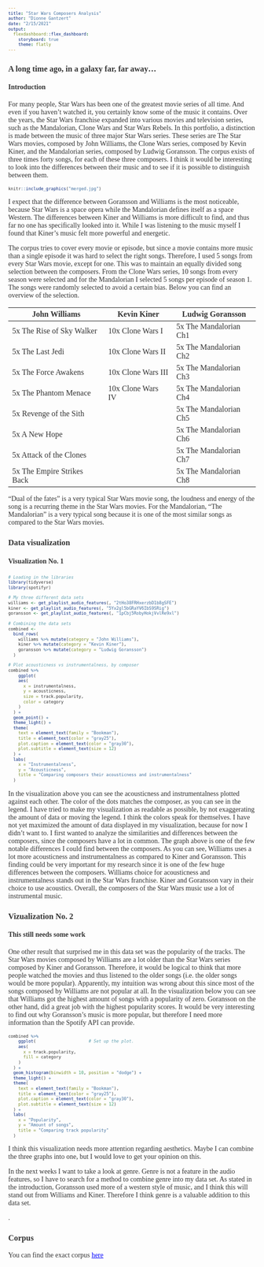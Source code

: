 ```yaml
---
title: "Star Wars Composers Analysis"
author: "Dionne Gantzert"
date: "2/15/2021"
output:
  flexdashboard::flex_dashboard:
    storyboard: true
    theme: flatly
---
```

<style>
body, h1, h2, h3, h4 {
    font-family: "Bookman", serif;
}

body {
    color: #333333;
}
a, a:hover {
    color: blue;
}
pre {
    font-size: 10px;
}
</style>

### A long time ago, in a galaxy far, far away...
#### Introduction
For many people, Star Wars has been one of the greatest movie series of all time. And even if you haven’t watched it, you certainly know some of the music it contains. Over the years, the Star Wars franchise expanded into various movies and television series, such as the Mandalorian, Clone Wars and Star Wars Rebels. In this portfolio, a distinction is made between the music of three major Star Wars series. These series are The Star Wars movies, composed by John Williams, the Clone Wars series, composed by Kevin Kiner, and the Mandalorian series, composed by Ludwig Goransson. The corpus exists of three times forty songs, for each of these three composers. I think it would be interesting to look into the differences between their music and to see if it is possible to distinguish between them. 

```r
knitr::include_graphics("merged.jpg")
```

I expect that the difference between Goransson and Williams is the most noticeable, because Star Wars is a space opera while the Mandalorian defines itself as a space Western. The differences between Kiner and Williams is more difficult to find, and thus far no one has specifically looked into it. While I was listening to the music myself I found that Kiner’s music felt more powerful and energetic.

The corpus tries to cover every movie or episode, but since a movie contains more music than a single episode it was hard to select the right songs. Therefore, I used 5 songs from every Star Wars movie, except for one. This was to maintain an equally divided song selection between the composers. From the Clone Wars series, 10 songs from every season were selected and for the Mandalorian I selected 5 songs per episode of season 1. The songs were randomly selected to avoid a certain bias. Below you can find an overview of the selection.


| John Williams              | Kevin Kiner        | Ludwig Goransson       |
|----------------------------|--------------------|------------------------|
| 5x The Rise of Sky Walker  | 10x Clone Wars I   | 5x The Mandalorian Ch1 |
| 5x The Last Jedi           | 10x Clone Wars II  | 5x The Mandalorian Ch2 |
| 5x The Force Awakens       | 10x Clone Wars III | 5x The Mandalorian Ch3 |
| 5x The Phantom Menace      | 10x Clone Wars IV  | 5x The Mandalorian Ch4 |
| 5x Revenge of the Sith     |                    | 5x The Mandalorian Ch5 |
| 5x A New Hope              |                    | 5x The Mandalorian Ch6 |
| 5x Attack of the Clones    |                    | 5x The Mandalorian Ch7 |
| 5x The Empire Strikes Back |                    | 5x The Mandalorian Ch8 |



“Dual of the fates” is a very typical Star Wars movie song, the loudness and energy of the song is a recurring theme in the Star Wars movies. For the Mandalorian, “The Mandalorian” is a very typical song because it is one of the most similar songs as compared to the Star Wars movies. 

### Data visualization

#### Visualization No. 1
```r
# Loading in the libraries
library(tidyverse)
library(spotifyr)

# My three different data sets
williams <- get_playlist_audio_features(, "2tHo38FRHxerzbD1b8gSFE")
kiner <- get_playlist_audio_features(, "5Yx2gl5bGRaYV6IbS9SRig")
goransson <- get_playlist_audio_features(, "1pCbj5RobyHokjVvlRe9xl")

# Combining the data sets
combined <-
  bind_rows(
    williams %>% mutate(category = "John Williams"),
    kiner %>% mutate(category = "Kevin Kiner"),
    goransson %>% mutate(category = "Ludwig Goransson")
  )

# Plot acousticness vs instrumentalness, by composer
combined %>%
    ggplot(                 
    aes(
      x = instrumentalness,
      y = acousticness,
      size = track.popularity,
      color = category
    )
  ) +
  geom_point() +
  theme_light() +
  theme(
    text = element_text(family = "Bookman"),
    title = element_text(color = "gray25"),
    plot.caption = element_text(color = "gray30"),
    plot.subtitle = element_text(size = 12)
  ) +
  labs(
    x = "Instrumentalness",
    y = "Acousticness",
    title = "Comparing composers their acousticness and instrumentalness"
  )
```

In the visualization above you can see the acousticness and instrumentalness plotted against each other. The color of the dots matches the composer, as you can see in the legend. I have tried to make my visualization as readable as possible, by not exaggerating the amount of data or moving the legend. I think the colors speak for themselves. I have not yet maximized the amount of data displayed in my visualization, because for now I didn't want to. I first wanted to analyze the similarities and differences between the composers, since the composers have a lot in common. The graph above is one of the few notable differences I could find between the composers. As you can see, Williams uses a lot more acousticness and instrumentalness as compared to Kiner and Goransson. This finding could be very important for my research since it is one of the few huge differences between the composers. Williams choice for acousticness and instrumentalness stands out in the Star Wars franchise. Kiner and Goransson vary in their choice to use acoustics. Overall, the composers of the Star Wars music use a lot of instrumental music. 

### Vizualization No. 2
#### This still needs some work
One other result that surprised me in this data set was the popularity of the tracks. The Star Wars movies composed by Williams are a lot older than the Star Wars series composed by Kiner and Goransson. Therefore, it would be logical to think that more people watched the movies and thus listened to the older songs (i.e. the older songs would be more popular). Apparently, my intuition was wrong about this since most of the songs composed by Williams are not popular at all. In the visualization below you can see that Williams got the highest amount of songs with a popularity of zero. Goransson on the other hand, did a great job with the highest popularity scores. It would be very interesting to find out why Goransson's music is more popular, but therefore I need more information than the Spotify API can provide. 

```r
combined %>%
    ggplot(                     # Set up the plot.
    aes(
      x = track.popularity,
      fill = category
    )
  ) +
  geom_histogram(binwidth = 10, position = "dodge") +
  theme_light() +
  theme(
    text = element_text(family = "Bookman"),
    title = element_text(color = "gray25"),
    plot.caption = element_text(color = "gray30"),
    plot.subtitle = element_text(size = 12)
  ) +
  labs(
    x = "Popularity",
    y = "Amount of songs",
    title = "Comparing track popularity"
  )
```


I think this visualization needs more attention regarding aesthetics. Maybe I can combine the three graphs into one, but I would love to get your opinion on this. 

In the next weeks I want to take a look at genre. Genre is not a feature in the audio features, so I have to search for a method to combine genre into my data set. As stated in the introduction, Goransson used more of a western style of music, and I think this will stand out from Williams and Kiner. Therefore I think genre is a valuable addition to this data set. 




.


### Corpus
You can find the exact corpus [here](https://open.spotify.com/playlist/0kojyfPUkAer4jsf4RSzDH?si=ryL0pYpGSxebBUsXJ38I-w)


